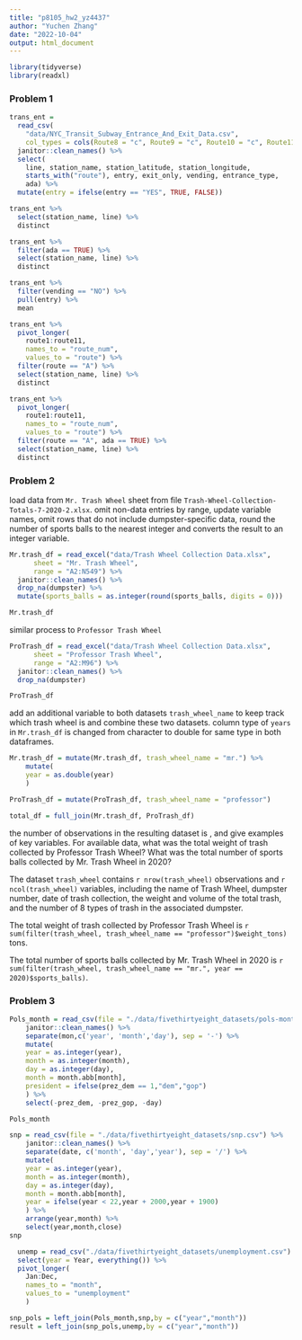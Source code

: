 ```yaml
---
title: "p8105_hw2_yz4437"
author: "Yuchen Zhang"
date: "2022-10-04"
output: html_document
---
```


```r
library(tidyverse)
library(readxl)
```

### Problem 1


```r
trans_ent = 
  read_csv(
    "data/NYC_Transit_Subway_Entrance_And_Exit_Data.csv",
    col_types = cols(Route8 = "c", Route9 = "c", Route10 = "c", Route11 = "c")) %>% 
  janitor::clean_names() %>% 
  select(
    line, station_name, station_latitude, station_longitude, 
    starts_with("route"), entry, exit_only, vending, entrance_type, 
    ada) %>% 
  mutate(entry = ifelse(entry == "YES", TRUE, FALSE))

trans_ent %>% 
  select(station_name, line) %>% 
  distinct

trans_ent %>% 
  filter(ada == TRUE) %>% 
  select(station_name, line) %>% 
  distinct

trans_ent %>% 
  filter(vending == "NO") %>% 
  pull(entry) %>% 
  mean

trans_ent %>% 
  pivot_longer(
    route1:route11,
    names_to = "route_num",
    values_to = "route") %>% 
  filter(route == "A") %>% 
  select(station_name, line) %>% 
  distinct

trans_ent %>% 
  pivot_longer(
    route1:route11,
    names_to = "route_num",
    values_to = "route") %>% 
  filter(route == "A", ada == TRUE) %>% 
  select(station_name, line) %>% 
  distinct
```


### Problem 2

load data from `Mr. Trash Wheel` sheet from file `Trash-Wheel-Collection-Totals-7-2020-2.xlsx`.  omit non-data entries by range, update variable names, omit rows that do not include dumpster-specific data, round the number of sports balls to the nearest integer and converts the result to an integer variable.
```r

Mr.trash_df = read_excel("data/Trash Wheel Collection Data.xlsx",
      sheet = "Mr. Trash Wheel",
      range = "A2:N549") %>% 
  janitor::clean_names() %>% 
  drop_na(dumpster) %>% 
  mutate(sports_balls = as.integer(round(sports_balls, digits = 0)))

Mr.trash_df

```

similar process to `Professor Trash Wheel`
```r

ProTrash_df = read_excel("data/Trash Wheel Collection Data.xlsx",
      sheet = "Professor Trash Wheel", 
      range = "A2:M96") %>% 
  janitor::clean_names() %>% 
  drop_na(dumpster)

ProTrash_df
```
add an additional variable to both datasets `trash_wheel_name` to keep track which trash wheel is and combine these two datasets. column type of `years` in `Mr.trash_df` is changed from character to double for same type in both dataframes. 

```r

Mr.trash_df = mutate(Mr.trash_df, trash_wheel_name = "mr.") %>% 
    mutate(
    year = as.double(year)
    ) 

ProTrash_df = mutate(ProTrash_df, trash_wheel_name = "professor") 

total_df = full_join(Mr.trash_df, ProTrash_df)
```
the number of observations in the resulting dataset is , and give examples of key variables. For available data, what was the total weight of trash collected by Professor Trash Wheel? What was the total number of sports balls collected by Mr. Trash Wheel in 2020?




The dataset `trash_wheel` contains `r nrow(trash_wheel)` observations and `r ncol(trash_wheel)` variables, including the name of Trash Wheel, dumpster number, date of trash collection, the weight and volume of the total trash, and the number of 8 types of trash in the associated dumpster. 

The total weight of trash collected by Professor Trash Wheel is `r sum(filter(trash_wheel, trash_wheel_name == "professor")$weight_tons)` tons.

The total number of sports balls collected by Mr. Trash Wheel in 2020 is `r sum(filter(trash_wheel, trash_wheel_name == "mr.", year == 2020)$sports_balls)`.


### Problem 3
```r

Pols_month = read_csv(file = "./data/fivethirtyeight_datasets/pols-month.csv") %>%
    janitor::clean_names() %>%
    separate(mon,c('year', 'month','day'), sep = '-') %>%
    mutate(
    year = as.integer(year),
    month = as.integer(month),
    day = as.integer(day),
    month = month.abb[month],
    president = ifelse(prez_dem == 1,"dem","gop")
    ) %>% 
    select(-prez_dem, -prez_gop, -day)

Pols_month

```

```r

snp = read_csv(file = "./data/fivethirtyeight_datasets/snp.csv") %>%
    janitor::clean_names() %>%
    separate(date, c('month', 'day','year'), sep = '/') %>%
    mutate(
    year = as.integer(year),
    month = as.integer(month),
    day = as.integer(day),
    month = month.abb[month],
    year = ifelse(year < 22,year + 2000,year + 1900)
    ) %>% 
    arrange(year,month) %>% 
    select(year,month,close)
snp

```

```r
  unemp = read_csv("./data/fivethirtyeight_datasets/unemployment.csv") %>%
  select(year = Year, everything()) %>%
  pivot_longer(
    Jan:Dec,
    names_to = "month",
    values_to = "unemployment"
    )
```

```r
snp_pols = left_join(Pols_month,snp,by = c("year","month"))
result = left_join(snp_pols,unemp,by = c("year","month"))
```


